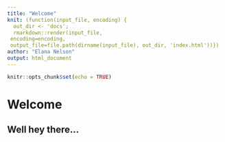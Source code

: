 ```yaml
---
title: "Welcome"
knit: (function(input_file, encoding) {
  out_dir <- 'docs';
  rmarkdown::render(input_file,
 encoding=encoding,
 output_file=file.path(dirname(input_file), out_dir, 'index.html'))})
author: "Elana Nelson"
output: html_document
---
```


```r
knitr::opts_chunk$set(echo = TRUE)
```

# Welcome

## Well hey there...
